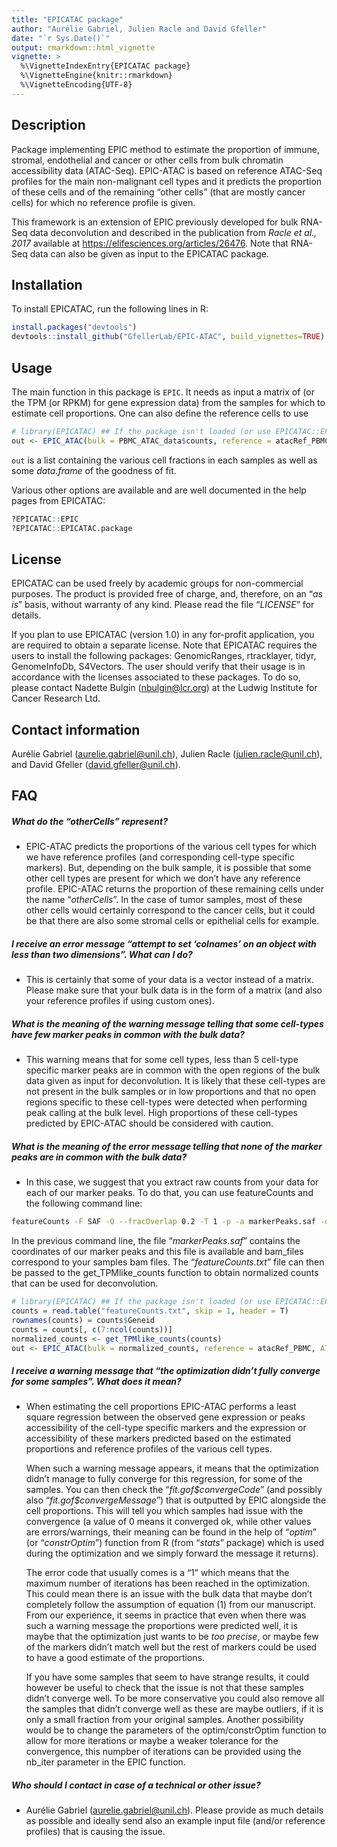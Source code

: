 ```yaml
---
title: "EPICATAC package"
author: "Aurélie Gabriel, Julien Racle and David Gfeller"
date: "`r Sys.Date()`"
output: rmarkdown::html_vignette
vignette: >
  %\VignetteIndexEntry{EPICATAC package}
  %\VignetteEngine{knitr::rmarkdown}
  %\VignetteEncoding{UTF-8}
---
```

## Description
Package implementing EPIC method to estimate the proportion of immune, stromal,
endothelial and cancer or other cells from bulk chromatin accessibility data (ATAC-Seq).
EPIC-ATAC is based on reference ATAC-Seq profiles for the main non-malignant
cell types and it predicts the proportion of these cells and of the remaining
"other cells" (that are mostly cancer cells) for which no reference profile is
given.

This framework is an extension of EPIC previously developed for bulk RNA-Seq data deconvolution and described in the publication from *Racle et al., 2017* available
at <https://elifesciences.org/articles/26476>. Note that RNA-Seq data can also be given as input to the EPICATAC package.

## Installation
To install EPICATAC, run the following lines in R:
```r
install.packages("devtools")
devtools::install_github("GfellerLab/EPIC-ATAC", build_vignettes=TRUE)
```

## Usage
The main function in this package is `EPIC`. It needs as input a matrix of (or the
TPM (or RPKM) for gene expression data) from the samples for which to estimate cell
proportions. One can also define the reference cells to use
```r
# library(EPICATAC) ## If the package isn't loaded (or use EPICATAC::EPIC and so on).
out <- EPIC_ATAC(bulk = PBMC_ATAC_data$counts, reference = atacRef_PBMC, ATAC = TRUE, withOtherCells = F)
```

`out` is a list containing the various cell fractions in each samples as well as some *data.frame* of the goodness of fit.

Various other options are available and are well documented in the help pages
from EPICATAC:
```r
?EPICATAC::EPIC
?EPICATAC::EPICATAC.package
```


## License
EPICATAC can be used freely by academic groups for non-commercial purposes. The
product is provided free of charge, and, therefore, on an "*as is*" basis,
without warranty of any kind. Please read the file "*LICENSE*" for details.

If you plan to use EPICATAC (version 1.0) in any for-profit application, you are
required to obtain a separate license. Note that EPICATAC requires the users to 
install the following packages: GenomicRanges, rtracklayer, tidyr, GenomeInfoDb, S4Vectors. The user should verify that their usage is in accordance with the licenses associated to these packages.
To do so, please contact Nadette Bulgin 
([nbulgin@lcr.org](mailto:nbulgin@lcr.org)) at the Ludwig Institute for
Cancer Research Ltd.


## Contact information
Aurélie Gabriel ([aurelie.gabriel@unil.ch](mailto:aurelie.gabriel@unil.ch)),
Julien Racle ([julien.racle@unil.ch](mailto:julien.racle@unil.ch)),
and David Gfeller ([david.gfeller@unil.ch](mailto:david.gfeller@unil.ch)).


## FAQ
##### What do the "*otherCells*" represent?
* EPIC-ATAC predicts the proportions of the various cell types for which we have
reference profiles (and corresponding cell-type specific markers). But,
depending on the bulk sample, it is possible that some other cell types are
present for which we don't have any reference profile. EPIC-ATAC returns the
proportion of these remaining cells under the name "*otherCells*". In the
case of tumor samples, most of these other cells would certainly correspond
to the cancer cells, but it could be that there are also some stromal cells or
epithelial cells for example.

##### I receive an error message "*attempt to set 'colnames' on an object with less than two dimensions*". What can I do?
* This is certainly that some of your data is a vector instead of a matrix.
Please make sure that your bulk data is in the form of a matrix (and also
your reference profiles if using custom ones).

##### What is the meaning of the warning message telling that some cell-types have few marker peaks in common with the bulk data?
* This warning means that for some cell types, less than 5 cell-type specific marker peaks are in common with the open regions of the bulk data given as input for deconvolution. It is likely that these cell-types are not present in the bulk samples or in low proportions and that no open regions specific to these cell-types were detected when performing peak calling at the bulk level. High proportions of these cell-types predicted by EPIC-ATAC should be considered with caution.

##### What is the meaning of the error message telling that none of the marker peaks are in common with the bulk data?
* In this case, we suggest that you extract raw counts from your data for each of our marker peaks. To do that, you can use featureCounts and the following command line:
```bash
featureCounts -F SAF -O --fracOverlap 0.2 -T 1 -p -a markerPeaks.saf -o featureCounts.txt bam_files
```
In the previous command line, the file "*markerPeaks.saf*" contains the coordinates of our marker peaks and this file is available \href{...}{here} and bam_files correspond to your samples bam files. The "*featureCounts.txt*" file can then be passed to the get_TPMlike_counts function to obtain normalized counts that can be used for deconvolution.
```r
# library(EPICATAC) ## If the package isn't loaded (or use EPICATAC::EPIC and so on).
counts = read.table("featureCounts.txt", skip = 1, header = T)
rownames(counts) = counts$Geneid
counts = counts[, c(7:ncol(counts))]
normalized_counts <- get_TPMlike_counts(counts)
out <- EPIC_ATAC(bulk = normalized_counts, reference = atacRef_PBMC, ATAC = TRUE)
```

##### I receive a warning message that "*the optimization didn't fully converge for some samples*". What does it mean?
* When estimating the cell proportions EPIC-ATAC performs a least square regression between the observed gene expression or peaks accessibility of the cell-type specific markers and the expression or accessibility of these markers predicted based on the estimated proportions and reference profiles of the various cell types.

    When such a warning message appears, it means that the optimization didn’t manage to fully converge for this regression, for some of the samples. You can then check the "*fit.gof\$convergeCode*" (and possibly also "*fit.gof\$convergeMessage*") that is outputted by EPIC alongside the cell proportions. This will tell you which samples had issue with the convergence (a value of 0 means it converged ok, while other values are errors/warnings, their meaning can be found in the help of "*optim*" (or "*constrOptim*") function from R (from "*stats*" package) which is used during the optimization and we simply forward the message it returns).

    The error code that usually comes is a "1" which means that the maximum number of iterations has been reached in the optimization. This could mean there is an issue with the bulk data that maybe don’t completely follow the assumption of equation (1) from our manuscript. From our experience, it seems in practice that even when there was such a warning message the proportions were predicted well, it is maybe that the optimization just wants to be *too precise*, or maybe few of the markers didn’t match well but the rest of markers could be used to have a good estimate of the proportions.

    If you have some samples that seem to have strange results, it could however be useful to check that the issue is not that these samples didn’t converge well. To
be more conservative you could also remove all the samples that didn't converge well as these are maybe outliers, if it is only a small fraction from your original samples. Another possibility would be to change the parameters of the optim/constrOptim function to allow for more iterations or maybe a weaker tolerance for the convergence, this numpber of iterations can be provided using the nb_iter parameter in the EPIC function.


##### Who should I contact in case of a technical or other issue?
* Aurélie Gabriel  ([aurelie.gabriel@unil.ch](mailto:aurelie.gabriel@unil.ch)). Please
provide as much details as possible and ideally send also an example input file (and/or reference profiles) that is causing the issue.
